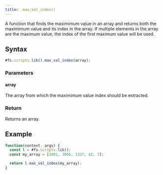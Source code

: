 ```yaml
---
title: .max_val_index()
---
```


A function that finds the maximimum value in an array and returns both the maximimum value and its index in the array. If multiple elements in the array are the maximum value, the index of the first maximum value will be used.

## Syntax

```js
#fs.scripts.lib().max_val_index(array);
```

### Parameters

#### array

The array from which the maximimum value index should be extracted.

### Return

Returns an array.

## Example

```js
function(context, args) {
  const l = #fs.scripts.lib();
  const my_array = [2001, 3006, 1337, 42, 7];

  return l.max_val_index(my_array);
}
```
